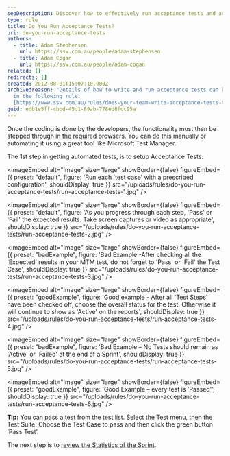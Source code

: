 ```yaml
---
seoDescription: Discover how to effectively run acceptance tests and automate your testing process with tools like Microsoft Test Manager.
type: rule
title: Do You Run Acceptance Tests?
uri: do-you-run-acceptance-tests
authors:
  - title: Adam Stephensen
    url: https://ssw.com.au/people/adam-stephensen
  - title: Adam Cogan
    url: https://ssw.com.au/people/adam-cogan
related: []
redirects: []
created: 2012-08-01T15:07:10.000Z
archivedreason: "Details of how to write and run acceptance tests can be found
  in the following rule:
  [https://www.ssw.com.au/rules/does-your-team-write-acceptance-tests-to-verify-acceptance-criteria](/rules/does-your-team-write-acceptance-tests-to-verify-acceptance-criteria)"
guid: edb1e5ff-cbbd-45d1-89ab-778ed8fdc95a
---
```


Once the coding is done by the developers, the functionality must then be stepped through in the required browsers. You can do this manually or automating it using a great tool like Microsoft Test Manager.

The 1st step in getting automated tests, is to setup Acceptance Tests:

<imageEmbed
  alt="Image"
  size="large"
  showBorder={false}
  figureEmbed={{
    preset: "default",
    figure: 'Run each \'test case\' with a prescribed configuration',
    shouldDisplay: true
  }}
  src="/uploads/rules/do-you-run-acceptance-tests/run-acceptance-tests-1.jpg"
/>


<imageEmbed
  alt="Image"
  size="large"
  showBorder={false}
  figureEmbed={{
    preset: "default",
    figure: 'As you progress through each step, \'Pass\' or \'Fail\' the expected results. Take screen captures or video as appropriate',
    shouldDisplay: true
  }}
  src="/uploads/rules/do-you-run-acceptance-tests/run-acceptance-tests-2.jpg"
/>

<imageEmbed
  alt="Image"
  size="large"
  showBorder={false}
  figureEmbed={{
    preset: "badExample",
    figure: 'Bad Example -After checking all the ‘Expected’ results in your MTM test, do not forget to \'Pass\' or \'Fail\' the Test Case',
    shouldDisplay: true
  }}
  src="/uploads/rules/do-you-run-acceptance-tests/run-acceptance-tests-3.jpg"
/>

<imageEmbed
  alt="Image"
  size="large"
  showBorder={false}
  figureEmbed={{
    preset: "goodExample",
    figure: 'Good example - After all \'Test Steps\' have been checked off, choose the overall status for the test. Otherwise it will continue to show as \'Active\' on the reports',
    shouldDisplay: true
  }}
  src="/uploads/rules/do-you-run-acceptance-tests/run-acceptance-tests-4.jpg"
/>

<imageEmbed
  alt="Image"
  size="large"
  showBorder={false}
  figureEmbed={{
    preset: "badExample",
    figure: 'Bad Example – No Tests should remain as \'Active\' or \'Failed\' at the end of a Sprint',
    shouldDisplay: true
  }}
  src="/uploads/rules/do-you-run-acceptance-tests/run-acceptance-tests-5.jpg"
/>

<imageEmbed
  alt="Image"
  size="large"
  showBorder={false}
  figureEmbed={{
    preset: "goodExample",
    figure: 'Good Example – every test is \'Passed\'',
    shouldDisplay: true
  }}
  src="/uploads/rules/do-you-run-acceptance-tests/run-acceptance-tests-6.jpg"
/>

**Tip:** You can pass a test from the test list. Select the Test menu, then the Test Suite. Choose the Test Case to pass and then click the green button ‘Pass Test’.

The next step is to        [review the Statistics of the Sprint](/do-you-know-how-to-check-the-status-and-statistics-of-the-current-sprint).
